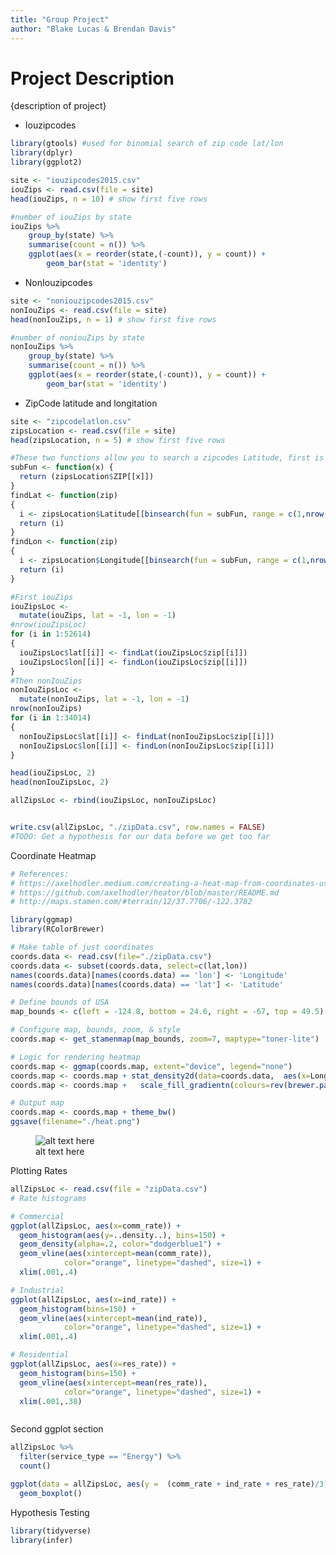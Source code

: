 ```yaml
---
title: "Group Project"
author: "Blake Lucas & Brendan Davis"
---
```


# Project Description
{description of project}

+ Iouzipcodes
```r
library(gtools) #used for binomial search of zip code lat/lon
library(dplyr)
library(ggplot2)
```
```r
site <- "iouzipcodes2015.csv"
iouZips <- read.csv(file = site)
head(iouZips, n = 10) # show first five rows

#number of iouZips by state
iouZips %>% 
	group_by(state) %>% 
	summarise(count = n()) %>% 
	ggplot(aes(x = reorder(state,(-count)), y = count)) + 
		geom_bar(stat = 'identity')
```
+ NonIouzipcodes
```r
site <- "noniouzipcodes2015.csv"
nonIouZips <- read.csv(file = site)
head(nonIouZips, n = 1) # show first five rows

#number of noniouZips by state
nonIouZips %>% 
	group_by(state) %>% 
	summarise(count = n()) %>% 
	ggplot(aes(x = reorder(state,(-count)), y = count)) + 
		geom_bar(stat = 'identity')
```

+ ZipCode latitude and longitation
```r
site <- "zipcodelatlon.csv"
zipsLocation <- read.csv(file = site)
head(zipsLocation, n = 5) # show first five rows

#These two functions allow you to search a zipcodes Latitude, first is a helper function
subFun <- function(x) {
  return (zipsLocation$ZIP[[x]])
}
findLat <- function(zip)
{
  i <- zipsLocation$Latitude[[binsearch(fun = subFun, range = c(1,nrow(zipsLocation)), target = zip)$where[1]]]
  return (i)
} 
findLon <- function(zip)
{
  i <- zipsLocation$Longitude[[binsearch(fun = subFun, range = c(1,nrow(zipsLocation)), target = zip)$where[1]]]
  return (i)
} 

#First iouZips
iouZipsLoc <- 
  mutate(iouZips, lat = -1, lon = -1)
#nrow(iouZipsLoc)
for (i in 1:52614)
{
  iouZipsLoc$lat[[i]] <- findLat(iouZipsLoc$zip[[i]])
  iouZipsLoc$lon[[i]] <- findLon(iouZipsLoc$zip[[i]])
}
#Then nonIouZips
nonIouZipsLoc <- 
  mutate(nonIouZips, lat = -1, lon = -1)
nrow(nonIouZips)
for (i in 1:34014)
{
  nonIouZipsLoc$lat[[i]] <- findLat(nonIouZipsLoc$zip[[i]])
  nonIouZipsLoc$lon[[i]] <- findLon(nonIouZipsLoc$zip[[i]])
}

head(iouZipsLoc, 2)
head(nonIouZipsLoc, 2)

allZipsLoc <- rbind(iouZipsLoc, nonIouZipsLoc)


write.csv(allZipsLoc, "./zipData.csv", row.names = FALSE)
#TODO: Get a hypothesis for our data before we get too far
```


Coordinate Heatmap
```r
# References: 
# https://axelhodler.medium.com/creating-a-heat-map-from-coordinates-using-r-780db4901075
# https://github.com/axelhodler/heator/blob/master/README.md
# http://maps.stamen.com/#terrain/12/37.7706/-122.3782

library(ggmap)
library(RColorBrewer)

# Make table of just coordinates
coords.data <- read.csv(file="./zipData.csv")
coords.data <- subset(coords.data, select=c(lat,lon))
names(coords.data)[names(coords.data) == 'lon'] <- 'Longitude'
names(coords.data)[names(coords.data) == 'lat'] <- 'Latitude'

# Define bounds of USA
map_bounds <- c(left = -124.8, bottom = 24.6, right = -67, top = 49.5)

# Configure map, bounds, zoom, & style
coords.map <- get_stamenmap(map_bounds, zoom=7, maptype="toner-lite")

# Logic for rendering heatmap
coords.map <- ggmap(coords.map, extent="device", legend="none")
coords.map <- coords.map + stat_density2d(data=coords.data,  aes(x=Longitude, y=Latitude, fill=..level.., alpha=..level..), geom="polygon")
coords.map <- coords.map +   scale_fill_gradientn(colours=rev(brewer.pal(7, "Spectral")))

# Output map
coords.map <- coords.map + theme_bw()
ggsave(filename="./heat.png")
```

![alt text here](./heat.png)

Plotting Rates
```r
allZipsLoc <- read.csv(file = "zipData.csv")
# Rate histograms

# Commercial
ggplot(allZipsLoc, aes(x=comm_rate)) +
  geom_histogram(aes(y=..density..), bins=150) +
  geom_density(alpha=.2, color="dodgerblue1") +
  geom_vline(aes(xintercept=mean(comm_rate)),
            color="orange", linetype="dashed", size=1) +
  xlim(.001,.4)

# Industrial
ggplot(allZipsLoc, aes(x=ind_rate)) +
  geom_histogram(bins=150) +
  geom_vline(aes(xintercept=mean(ind_rate)),
            color="orange", linetype="dashed", size=1) +
  xlim(.001,.4)

# Residential
ggplot(allZipsLoc, aes(x=res_rate)) +
  geom_histogram(bins=150) +
  geom_vline(aes(xintercept=mean(res_rate)),
            color="orange", linetype="dashed", size=1) +
  xlim(.001,.38)



```


Second ggplot section
```r
allZipsLoc %>%
  filter(service_type == "Energy") %>%
  count()

ggplot(data = allZipsLoc, aes(y =  (comm_rate + ind_rate + res_rate)/3)) +
  geom_boxplot()
```

Hypothesis Testing
```r
library(tidyverse)
library(infer)




```